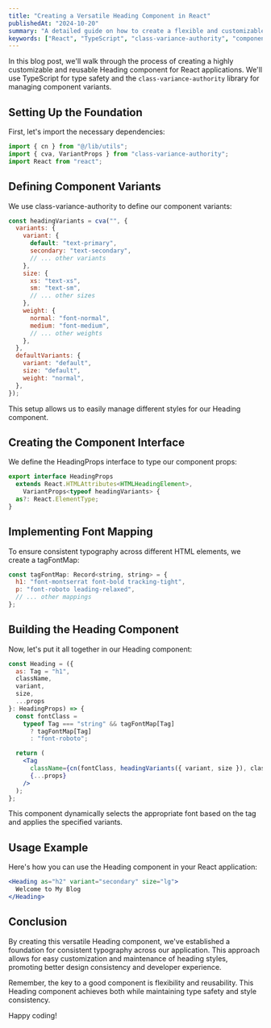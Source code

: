 ```yaml
---
title: "Creating a Versatile Heading Component in React"
publishedAt: "2024-10-20"
summary: "A detailed guide on how to create a flexible and customizable Heading component using React, TypeScript, and class-variance-authority."
keywords: ["React", "TypeScript", "class-variance-authority", "component design", "UI development", "custom hooks", "front-end development"]
---
```


In this blog post, we'll walk through the process of creating a highly customizable and reusable Heading component for React applications. We'll use TypeScript for type safety and the `class-variance-authority` library for managing component variants.

## Setting Up the Foundation

First, let's import the necessary dependencies:

```jsx
import { cn } from "@/lib/utils";
import { cva, VariantProps } from "class-variance-authority";
import React from "react";
```

## Defining Component Variants

We use class-variance-authority to define our component variants:

```jsx
const headingVariants = cva("", {
  variants: {
    variant: {
      default: "text-primary",
      secondary: "text-secondary",
      // ... other variants
    },
    size: {
      xs: "text-xs",
      sm: "text-sm",
      // ... other sizes
    },
    weight: {
      normal: "font-normal",
      medium: "font-medium",
      // ... other weights
    },
  },
  defaultVariants: {
    variant: "default",
    size: "default",
    weight: "normal",
  },
});
```

This setup allows us to easily manage different styles for our Heading component.

## Creating the Component Interface

We define the HeadingProps interface to type our component props:

```jsx
export interface HeadingProps
  extends React.HTMLAttributes<HTMLHeadingElement>,
    VariantProps<typeof headingVariants> {
  as?: React.ElementType;
}
```
## Implementing Font Mapping

To ensure consistent typography across different HTML elements, we create a tagFontMap:

```jsx
const tagFontMap: Record<string, string> = {
  h1: "font-montserrat font-bold tracking-tight",
  p: "font-roboto leading-relaxed",
  // ... other mappings
};
```
## Building the Heading Component

Now, let's put it all together in our Heading component:

```jsx
const Heading = ({
  as: Tag = "h1",
  className,
  variant,
  size,
  ...props
}: HeadingProps) => {
  const fontClass =
    typeof Tag === "string" && tagFontMap[Tag]
      ? tagFontMap[Tag]
      : "font-roboto";

  return (
    <Tag
      className={cn(fontClass, headingVariants({ variant, size }), className)}
      {...props}
    />
  );
};
```
This component dynamically selects the appropriate font based on the tag and applies the specified variants.

## Usage Example

Here's how you can use the Heading component in your React application:

```jsx
<Heading as="h2" variant="secondary" size="lg">
  Welcome to My Blog
</Heading>
```
## Conclusion

By creating this versatile Heading component, we've established a foundation for consistent typography across our application. This approach allows for easy customization and maintenance of heading styles, promoting better design consistency and developer experience.

Remember, the key to a good component is flexibility and reusability. This Heading component achieves both while maintaining type safety and style consistency.

Happy coding!